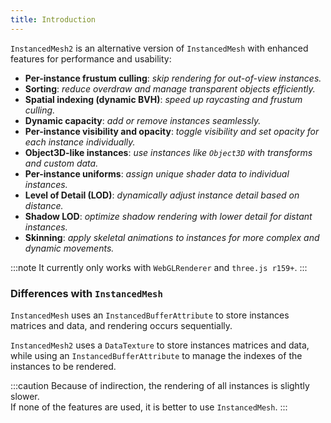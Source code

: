 ```yaml
---
title: Introduction
---
```


`InstancedMesh2` is an alternative version of `InstancedMesh` with enhanced features for performance and usability:
- **Per-instance frustum culling**: *skip rendering for out-of-view instances.*
- **Sorting**: *reduce overdraw and manage transparent objects efficiently.*
- **Spatial indexing (dynamic BVH)**: *speed up raycasting and frustum culling.*
- **Dynamic capacity**: *add or remove instances seamlessly.*
- **Per-instance visibility and opacity**: *toggle visibility and set opacity for each instance individually.*
- **Object3D-like instances**: *use instances like `Object3D` with transforms and custom data.*
- **Per-instance uniforms**: *assign unique shader data to individual instances.*
- **Level of Detail (LOD)**: *dynamically adjust instance detail based on distance.*
- **Shadow LOD**: *optimize shadow rendering with lower detail for distant instances.*
- **Skinning**: *apply skeletal animations to instances for more complex and dynamic movements.*

:::note 
It currently only works with `WebGLRenderer` and `three.js r159+`.
:::

### Differences with `InstancedMesh`

`InstancedMesh` uses an `InstancedBufferAttribute` to store instances matrices and data, and rendering occurs sequentially.

`InstancedMesh2` uses a `DataTexture` to store instances matrices and data, while using an `InstancedBufferAttribute` 
to manage the indexes of the instances to be rendered.

:::caution 
Because of indirection, the rendering of all instances is slightly slower. <br/>
If none of the features are used, it is better to use `InstancedMesh`.
:::
